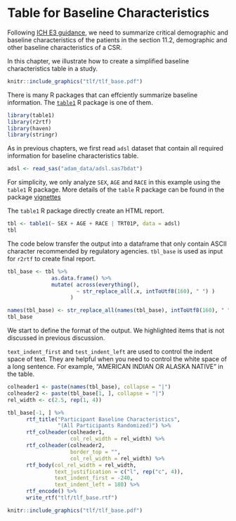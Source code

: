 # Table for Baseline Characteristics

Following [ICH E3 guidance](https://database.ich.org/sites/default/files/E3_Guideline.pdf),
we need to summarize critical demographic and baseline characteristics of the patients
in the section 11.2, demographic and other baseline characteristics of a CSR.

In this chapter, we illustrate how to create a simplified 
baseline characteristics table in a study.

```r
knitr::include_graphics("tlf/tlf_base.pdf")
```

There is many R packages that can effciently summarize baseline information.
The [`table1`](https://github.com/benjaminrich/table1) R package is one of them. 

```r
library(table1)
library(r2rtf)
library(haven)
library(stringr)
```

As in previous chapters, we first read `adsl` dataset that contain all 
required information for baseline characteristics table. 

```r
adsl <- read_sas("adam_data/adsl.sas7bdat")
```

For simplicity, we only analyze `SEX`, `AGE` and `RACE` in this example
using the `table1` R package. 
More details of the `table` R package can be found in the package
[vignettes](https://benjaminrich.github.io/table1/vignettes/table1-examples.html)

The `table1` R package directly create an HTML report.

```r
tbl <- table1(~ SEX + AGE + RACE | TRT01P, data = adsl)
tbl
```

The code below transfer the output into a dataframe 
that only contain ASCII character 
recommended by regulatory agencies. 
`tbl_base` is used as input for `r2rtf` to create final report. 

```r
tbl_base <- tbl %>% 
              as.data.frame() %>% 
              mutate( across(everything(), 
                      ~ str_replace_all(.x, intToUtf8(160), " ") ) 
                    )

names(tbl_base) <- str_replace_all(names(tbl_base), intToUtf8(160), " ")
tbl_base
```

We start to define the format of the output. We highlighted items that 
is not discussed in previous discussion.

`text_indent_first` and `test_indent_left` are used to control the indent
space of text. They are helpful when you need to control the white space 
of a long sentence. For example, "AMERICAN INDIAN OR ALASKA NATIVE" 
in the table. 

```r
colheader1 <- paste(names(tbl_base), collapse = "|")
colheader2 <- paste(tbl_base[1, ], collapse = "|")
rel_width <- c(2.5, rep(1, 4))

tbl_base[-1, ] %>% 
      rtf_title("Participant Baseline Characteristics", 
                "(All Participants Randomized)") %>%
      rtf_colheader(colheader1, 
                    col_rel_width = rel_width) %>% 
      rtf_colheader(colheader2, 
                    border_top = "",
                    col_rel_width = rel_width) %>%
      rtf_body(col_rel_width = rel_width,
               text_justification = c("l", rep("c", 4)), 
               text_indent_first = -240,
               text_indent_left = 180) %>% 
      rtf_encode() %>% 
      write_rtf("tlf/tlf_base.rtf")
```

```r
knitr::include_graphics("tlf/tlf_base.pdf")
```

